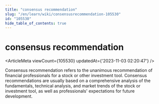 ```yaml
---
title: "consensus recommendation"
slug: "/en/learn/wiki/consensusrecommendation-105530"
id: "105530"
hide_table_of_contents: true
---
```



<Breadcrumbs current="consensus recommendation" />

# consensus recommendation

<ArticleMeta viewCount={105530} updatedAt={'2023-11-03 02:20:47'} />
<div className='border-solid border-b border-t-0 my-4 border-[var(--ifm-color-gray-300)]' />

Consensus recommendation refers to the unanimous recommendation of financial professionals for a stock or other investment tool. Consensus recommendations are usually based on a comprehensive analysis of the fundamentals, technical analysis, and market trends of the stock or investment tool, as well as professionals' expectations for future development.
